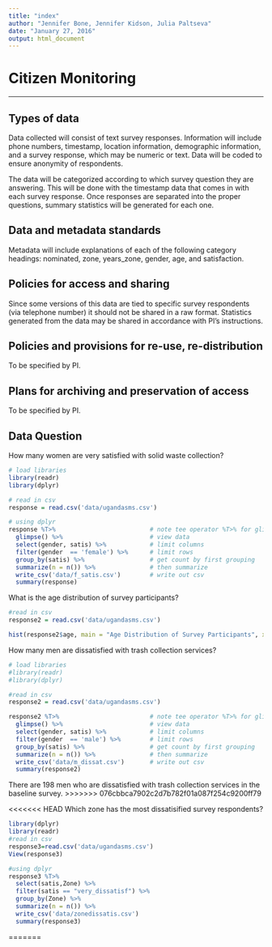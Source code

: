 ```yaml
---
title: "index"
author: "Jennifer Bone, Jennifer Kidson, Julia Paltseva"
date: "January 27, 2016"
output: html_document
---
```


# Citizen Monitoring
________________________________________
## Types of data
Data collected will consist of text survey responses. Information will include phone numbers, timestamp, location information, demographic information, and a survey response, which may be numeric or text. Data will be coded to ensure anonymity of respondents. 

The data will be categorized according to which survey question they are answering. This will be done with the timestamp data that comes in with each survey response. Once responses are separated into the proper questions, summary statistics will be generated for each one.
 
## Data and metadata standards
Metadata will include explanations of each of the following category headings: nominated, zone, years_zone, gender, age, and satisfaction.
 
## Policies for access and sharing
Since some versions of this data are tied to specific survey respondents (via telephone number) it should not be shared in a raw format. Statistics generated from the data may be shared in accordance with PI's instructions.

## Policies and provisions for re-use, re-distribution
To be specified by PI.

## Plans for archiving and preservation of access
To be specified by PI.

## Data Question
How many women are very satisfied with solid waste collection?

```r
# load libraries
library(readr)
library(dplyr)

# read in csv
response = read.csv('data/ugandasms.csv') 

# using dplyr
response %T>%                          # note tee operator %T>% for glimpse
  glimpse() %>%                        # view data
  select(gender, satis) %>%            # limit columns
  filter(gender  == 'female') %>%      # limit rows
  group_by(satis) %>%                  # get count by first grouping
  summarize(n = n()) %>%               # then summarize
  write_csv('data/f_satis.csv')        # write out csv
  summary(response)
```

What is the age distribution of survey participants?

```r
#read in csv
response2 = read.csv('data/ugandasms.csv')

hist(response2$age, main = "Age Distribution of Survey Participants", xlab = "Age", ylab = "Frequency")
```


How many men are dissatisfied with trash collection services?

```r
# load libraries
#library(readr)
#library(dplyr)

#read in csv
response2 = read.csv('data/ugandasms.csv')

response2 %T>%                         # note tee operator %T>% for glimpse
  glimpse() %>%                        # view data
  select(gender, satis) %>%            # limit columns
  filter(gender  == 'male') %>%        # limit rows
  group_by(satis) %>%                  # get count by first grouping
  summarize(n = n()) %>%               # then summarize
  write_csv('data/m_dissat.csv')       # write out csv
  summary(response2)
```

There are 198 men who are dissatisfied with trash collection services in the baseline survey.
>>>>>>> 076cbbca7902c2d7b782f01a087f254c9200ff79

<<<<<<< HEAD
Which zone has the most dissatisified survey respondents?
```r
library(dplyr)
library(readr)
#read in csv
response3=read.csv('data/ugandasms.csv')
View(response3)

#using dplyr
response3 %T>%
  select(satis,Zone) %>%
  filter(satis == "very_dissatisf") %>%
  group_by(Zone) %>%
  summarize(n = n()) %>%
  write_csv('data/zonedissatis.csv')
  summary(response3)
```

=======